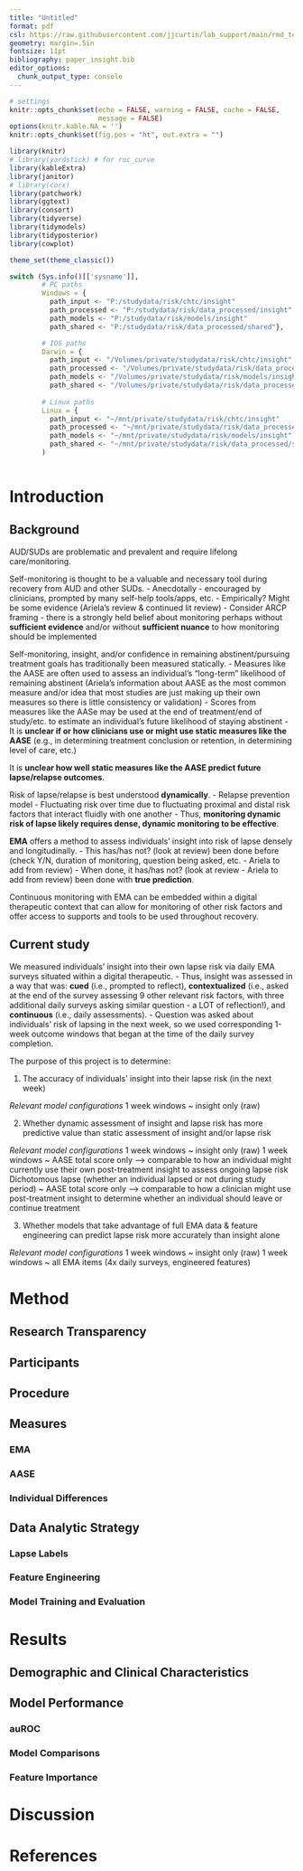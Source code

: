 ```yaml
---
title: "Untitled"
format: pdf
csl: https://raw.githubusercontent.com/jjcurtin/lab_support/main/rmd_templates/csl/elsevier-vancouver.csl
geometry: margin=.5in
fontsize: 11pt
bibliography: paper_insight.bib
editor_options: 
  chunk_output_type: console
---
```




<!--General notes
Additional YAML formatting will need to be added once it's decided where this will be submitted. Tag Susan to handle that.

-->

```r
# settings
knitr::opts_chunk$set(echo = FALSE, warning = FALSE, cache = FALSE, 
                      message = FALSE)
options(knitr.kable.NA = '')
knitr::opts_chunk$set(fig.pos = "ht", out.extra = "")
```

```r
library(knitr)
# library(yardstick) # for roc_curve
library(kableExtra)
library(janitor)
# library(corx)
library(patchwork)
library(ggtext)
library(consort)
library(tidyverse)
library(tidymodels)
library(tidyposterior)
library(cowplot)

theme_set(theme_classic()) 
```


```r
switch (Sys.info()[['sysname']],
        # PC paths
        Windows = {
          path_input <- "P:/studydata/risk/chtc/insight"
          path_processed <- "P:/studydata/risk/data_processed/insight"
          path_models <- "P:/studydata/risk/models/insight"
          path_shared <- "P:/studydata/risk/data_processed/shared"},

        # IOS paths
        Darwin = {
          path_input <- "/Volumes/private/studydata/risk/chtc/insight"
          path_processed <- "/Volumes/private/studydata/risk/data_processed/insight"
          path_models <- "/Volumes/private/studydata/risk/models/insight"
          path_shared <- "/Volumes/private/studydata/risk/data_processed/shared"},
        
        # Linux paths
        Linux = {
          path_input <- "~/mnt/private/studydata/risk/chtc/insight"
          path_processed <- "~/mnt/private/studydata/risk/data_processed/insight"
          path_models <- "~/mnt/private/studydata/risk/models/insight"
          path_shared <- "~/mnt/private/studydata/risk/data_processed/shared"}
        )
```

```r
```

# Introduction

## Background

AUD/SUDs are problematic and prevalent and require lifelong care/monitoring.

Self-monitoring is thought to be a valuable and necessary tool during recovery from AUD and other SUDs.
-   Anecdotally - encouraged by clinicians, prompted by many self-help tools/apps, etc.
-   Empirically? Might be some evidence (Ariela's review & continued lit review)
-   Consider ARCP framing - there is a strongly held belief about monitoring perhaps without **sufficient evidence** and/or without **sufficient nuance** to how monitoring should be implemented

Self-monitoring, insight, and/or confidence in remaining abstinent/pursuing treatment goals has traditionally been measured statically.
-   Measures like the AASE are often used to assess an individual's "long-term" likelihood of remaining abstinent (Ariela's information about AASE as the most common measure and/or idea that most studies are just making up their own measures so there is little consistency or validation)
-   Scores from measures like the AASe may be used at the end of treatment/end of study/etc. to estimate an individual's future likelihood of staying abstinent
-   It is **unclear if or how clinicians use or might use static measures like the AASE** (e.g., in determining treatment conclusion or retention, in determining level of care, etc.)

It is **unclear how well static measures like the AASE predict future lapse/relapse outcomes**.

Risk of lapse/relapse is best understood **dynamically**.
-   Relapse prevention model
-   Fluctuating risk over time due to fluctuating proximal and distal risk factors that interact fluidly with one another
-   Thus, **monitoring dynamic risk of lapse likely requires dense, dynamic monitoring to be effective**.

**EMA** offers a method to assess individuals' insight into risk of lapse densely and longitudinally.
-   This has/has not? (look at review) been done before (check Y/N, duration of monitoring, question being asked, etc. - Ariela to add from review)
-   When done, it has/has not? (look at review - Ariela to add from review) been done with **true prediction**.

Continuous monitoring with EMA can be embedded within a digital therapeutic context that can allow for monitoring of other risk factors and offer access to supports and tools to be used throughout recovery.

## Current study

We measured individuals' insight into their own lapse risk via daily EMA surveys situated within a digital therapeutic.
-   Thus, insight was assessed in a way that was: **cued** (i.e., prompted to reflect), **contextualized** (i.e., asked at the end of the survey assessing 9 other relevant risk factors, with three additional daily surveys asking similar question - a LOT of reflection!), and **continuous** (i.e., daily assessments).
-   Question was asked about individuals' risk of lapsing in the next week, so we used corresponding 1-week outcome windows that began at the time of the daily survey completion.

The purpose of this project is to determine:

1. The accuracy of individuals' insight into their lapse risk (in the next week)

*Relevant model configurations*
1 week windows ~ insight only (raw)

2. Whether dynamic assessment of insight and lapse risk has more predictive value than static assessment of insight and/or lapse risk

*Relevant model configurations*
1 week windows ~ insight only (raw)
1 week windows ~ AASE total score only --> comparable to how an individual might currently use their own post-treatment insight to assess ongoing lapse risk
Dichotomous lapse (whether an individual lapsed or not during study period) ~ AASE total score only --> comparable to how a clinician might use post-treatment insight to determine whether an individual should leave or continue treatment

3. Whether models that take advantage of full EMA data & feature engineering can predict lapse risk more accurately than insight alone

*Relevant model configurations*
1 week windows ~ insight only (raw)
1 week windows ~ all EMA items (4x daily surveys, engineered features)

# Method
<!-- copy HEAVILY from EMA paper -->

## Research Transparency
<!-- 
make sure 21-word solution is accurate
make sure to update OSF links
-->

## Participants
<!-- identify if any participants excluded because of data exclusions (though maybe not here, still report on 151 sample?) -->

## Procedure

## Measures

### EMA

### AASE

### Individual Differences
<!-- just to characterize data, not included in analyses -->

## Data Analytic Strategy

### Lapse Labels

### Feature Engineering

### Model Training and Evaluation

# Results

## Demographic and Clinical Characteristics

<!-- Demographics table-->

## Model Performance

### auROC

### Model Comparisons

### Feature Importance

# Discussion

<!-- 

## Discussion emphases

Cued, contextualized, continuous insight can accurately predict dynamic risk of alcohol lapse.

Why is this good?

-   Shows the value of insight/self-monitoring that we have long suspected/believed, now with empirical evidence and with theoretical nuance regarding the need for dynamic assessment of predictor and outcome

-   Within a dtx environment, accurate insight may lead to increased: trust in the algorithm (risk feedback aligns with insight), engagement with the app (d/t trust, but also perhaps reengagement following a period of lower use), self-efficacy, etc.

-   There may be opportunities for decreased burden (following additional research) if insight can be used in place of a full survey (still with cued daily assessment & ask to reflect on contextual factors), but we don't know how that will do on its own

AASE has some predictive value for dichotomous (and even rolling week window) outcomes (supports value of self-monitoring) but is insufficient for prediction and clinical utility.

Dynamic insight measurement can predict better than static AASE measurement.

Prediction algorithms grow more accurate when we add in other EMA features from 4X daily surveys - we can do our best prediction when we use more information. 

-->

\clearpage

# References